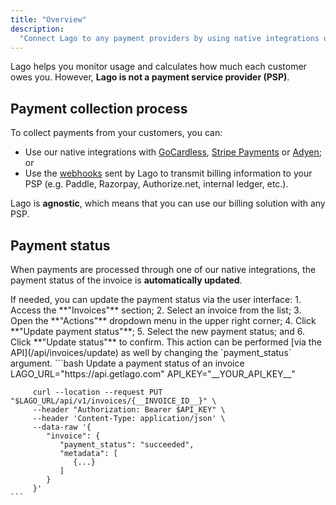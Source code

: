 ```yaml
---
title: "Overview"
description:
  "Connect Lago to any payment providers by using native integrations or webhook messages."
---
```


Lago helps you monitor usage and calculates how much each customer owes you. However, **Lago is not a payment service provider (PSP)**.

## Payment collection process
To collect payments from your customers, you can:
- Use our native integrations with [GoCardless](/guide/payments/gocardless-integration), [Stripe Payments](/guide/payments/stripe-integration) or [Adyen](/guide/payments/adyen-integration); or
- Use the [webhooks](/api/webhooks/messages) sent by Lago to transmit billing information to your PSP (e.g. Paddle, Razorpay, Authorize.net, internal ledger, etc.).

Lago is **agnostic**, which means that you can use our billing solution with any PSP.

## Payment status
When payments are processed through one of our native integrations, the payment status of the invoice is **automatically updated**.

<Tabs>
  <Tab title="Dashboard">
      If needed, you can update the payment status via the user interface:
      1. Access the **"Invoices"** section;
      2. Select an invoice from the list;
      3. Open the **"Actions"** dropdown menu in the upper right corner;
      4. Click **"Update payment status"**;
      5. Select the new payment status; and
      6. Click **"Update status"** to confirm.
  </Tab>
  <Tab title="API">
  This action can be performed [via the API](/api/invoices/update) as well by changing the `payment_status` argument.
    ```bash Update a payment status of an invoice
         LAGO_URL="https://api.getlago.com"
         API_KEY="__YOUR_API_KEY__"

         curl --location --request PUT "$LAGO_URL/api/v1/invoices/{__INVOICE_ID__}" \
         --header "Authorization: Bearer $API_KEY" \
         --header 'Content-Type: application/json' \
         --data-raw '{
            "invoice": {
               "payment_status": "succeeded",
               "metadata": [
                  {...}
               ]
            }
         }'
    ```
  </Tab>
</Tabs>